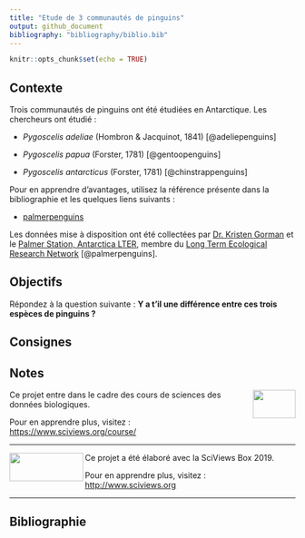 ```yaml
---
title: "Etude de 3 communautés de pinguins"
output: github_document
bibliography: "bibliography/biblio.bib"
---
```


<!--- DO NOT EDIT README.MD. EDIT ONLY README.RMD ----->

```r
knitr::opts_chunk$set(echo = TRUE)
```

## Contexte

Trois communautés de pinguins ont été étudiées en Antarctique. Les chercheurs ont étudié :

- *Pygoscelis adeliae* (Hombron & Jacquinot, 1841) [@adeliepenguins]

- *Pygoscelis papua* (Forster, 1781) [@gentoopenguins]

- *Pygoscelis antarcticus* (Forster, 1781) [@chinstrappenguins]

Pour en apprendre d'avantages, utilisez la référence présente dans la bibliographie et les quelques liens suivants : 

- [palmerpenguins](https://allisonhorst.github.io/palmerpenguins/)

Les données mise à disposition ont été collectées par [Dr. Kristen Gorman](https://www.uaf.edu/cfos/people/faculty/detail/kristen-gorman.php) et le [Palmer Station, Antarctica LTER](https://pal.lternet.edu/), membre du [Long Term Ecological Research Network](https://lternet.edu/) [@palmerpenguins].

## Objectifs

Répondez à la question suivante : **Y a t'il une différence entre ces trois espèces de pinguins ?**

## Consignes


## Notes

<img src="figures/biodatascience.png" width="75" height="50" align="right"/>    Ce projet entre dans le cadre des cours de sciences des données biologiques.


Pour en apprendre plus, visitez :  <https://www.sciviews.org/course/>


----------

<img src="figures/site-title.png" width="130" height="50" align="left"/>    Ce projet a été élaboré avec la SciViews Box 2019.


Pour en apprendre plus, visitez :  <http://www.sciviews.org>

----------

## Bibliographie
